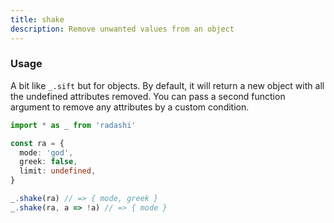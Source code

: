 ```yaml
---
title: shake
description: Remove unwanted values from an object
---
```


### Usage

A bit like `_.sift` but for objects. By default, it will return a new object with all the undefined attributes removed. You can pass a second function argument to remove any attributes by a custom condition.

```ts
import * as _ from 'radashi'

const ra = {
  mode: 'god',
  greek: false,
  limit: undefined,
}

_.shake(ra) // => { mode, greek }
_.shake(ra, a => !a) // => { mode }
```
